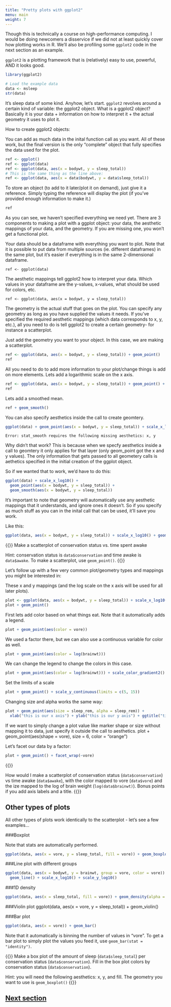 ```yaml
---
title: "Pretty plots with ggplot2"
menu: main
weight: 7
---
```


Though this is technically a course on high-performance computing.
I would be doing newcomers a disservice if we did not at least quickly 
cover how plotting works in R.
We'll also be profiling some `ggplot2` code in the next section as an example.

`ggplot2` is a plotting framework that is (relatively) easy to use, powerful,
AND it looks good.

```r
library(ggplot2)

# Load the example data
data <- msleep
str(data)
```

It's sleep data of some kind. Anyhow, let's start. 
`ggplot2` revolves around a certain kind of variable: the ggplot2 object.
What is a ggplot2 object? Basically it is your data + information on how to
interpret it + the actual geometry it uses to plot it.

How to create ggplot2 objects:

You can add as much data in the inital function call as you want. All of these
work, but the final version is the only "complete" object that fully specifies
the data used for the plot. 

```r
ref <- ggplot()
ref <- ggplot(data)
ref <- ggplot(data, aes(x = bodywt, y = sleep_total)) 
# This is the same thing as the line above:
ref <- ggplot(data, aes(x = data$bodywt, y = data$sleep_total))
```

To store an object (to add to it later/plot it on demand), just give it a
reference. Simply typing the reference will display the plot (if you've
provided enough information to make it.)

```r
ref
```

As you can see, we haven't specified everything we need yet.
There are 3 components to making a plot with a ggplot object: your
data, the aesthetic mappings of your data, and the geometry. If you are
missing one, you won't get a functional plot.

Your data should be a dataframe with everything you want to plot. Note that it
is possible to put data from multiple sources (ie. different dataframes) in 
the same plot, but it's easier if everything is in the same 2-dimensional
dataframe.

```
ref <- ggplot(data)
```

The aesthetic mappings tell ggplot2 how to interpret your data. Which values
in your dataframe are the y-values, x-values, what should be used for colors, etc.

```
ref <- ggplot(data, aes(x = bodywt, y = sleep_total))
```

The geometry is the actual stuff that goes on the plot. You can specify any 
geometry as long as you have supplied the values it needs. If you've specified
the required aesthetic mappings (which data corresponds to x, y, etc.), all
you need to do is tell ggplot2 to create a certain geometry- for instance a
scatterplot.

Just add the geometry you want to your object. In this case, we are making a scatterplot.

```r
ref <- ggplot(data, aes(x = bodywt, y = sleep_total)) + geom_point()
ref
```

All you need to do to add more information to your plot/change things is add
on more elements. Lets add a logarithmic scale on the x axis.

```r
ref <- ggplot(data, aes(x = bodywt, y = sleep_total)) + geom_point() + scale_x_log10()
ref
```

Lets add a smoothed mean.

```r
ref + geom_smooth()
```

You can also specify aesthetics inside the call to create geomtery. 

```r
ggplot(data) + geom_point(aes(x = bodywt, y = sleep_total)) + scale_x_log10() + geom_smooth()
```
```
Error: stat_smooth requires the following missing aesthetics: x, y
```

Why didn't that work? This is because when we specfy aesthetics inside a call 
to geomtery it only applies for that layer (only geom_point got the x and y
values). The only information that gets passed to all geometery calls is
aethetics specified in the initial creation of the ggplot object.

So if we wanted that to work, we'd have to do this:

```r
ggplot(data) + scale_x_log10() + 
  geom_point(aes(x = bodywt, y = sleep_total)) +
  geom_smooth(aes(x = bodywt, y = sleep_total))
```

It's important to note that geometry will automatically use any aesthetic
mappings that it understands, and ignore ones it doesn't. So if you specify as
much stuff as you can in the inital call that can be used, it'll save you
work.

Like this:

```r
ggplot(data, aes(x = bodywt, y = sleep_total)) + scale_x_log10() + geom_point() + geom_smooth()
```

{{<admonition title="Exercise - Creating a plot of our own">}}
Make a scatterplot of conservation status vs. time spent awake 

Hint: conservation status is `data$conservation` and time awake is `data$awake`.
To make a scatterplot, use `geom_point()`.
{{</admonition>}}

Let's follow up with a few very common plot/geometry types and mappings you
might be interested in:

These x and y mappings (and the log scale on the x axis will be used for all later plots).

```r
plot <- ggplot(data, aes(x = bodywt, y = sleep_total)) + scale_x_log10()
plot + geom_point()
```

First lets add color based on what things eat. Note that it automatically adds a legend.

```r
plot + geom_point(aes(color = vore))
```

We used a factor there, but we can also use a continuous variable for color as well.

```r
plot + geom_point(aes(color = log(brainwt)))
```

We can change the legend to change the colors in this case.

```r
plot + geom_point(aes(color = log(brainwt))) + scale_color_gradient2()
```

Set the limits of a scale

```r
plot + geom_point() + scale_y_continuous(limits = c(5, 15))
```

Changing size and alpha works the same way:

```r
plot + geom_point(aes(size = sleep_rem, alpha = sleep_rem)) + 
  xlab("this is our x axis") + ylab("this is our y axis") + ggtitle("title") + scale_alpha("our legend")
```

If we want to simply change a plot value like marker shape or size without
mapping it to data, just specify it outside the call to aesthetics.
plot + geom_point(aes(shape = vore), size = 6, color = "orange")

Let's facet our data by a factor:

```r
plot + geom_point() + facet_wrap(~vore)
```

{{<admonition title="Exercise - Another plot example">}} 

How would I make a scatterplot of conservation status (`data$conservation`) vs 
time awake (`data$awake`), with the color mapped to vore (`data$vore`) and the 
ize mapped to the log of brain weight (`log(data$brainwt)`). Bonus points if you add axis labels and a title.
{{</admonition>}}

## Other types of plots

All other types of plots work identically to the scatterplot - 
let's see a few examples...

###Boxplot

Note that stats are automatically performed.

```r
ggplot(data, aes(x = vore, y = sleep_total, fill = vore)) + geom_boxplot()
```

###Line plot with different groups

```r
ggplot(data, aes(x = bodywt, y = brainwt, group = vore, color = vore)) +
  geom_line() + scale_x_log10() + scale_y_log10()
```

###1D density
```r
ggplot(data, aes(x = sleep_total, fill = vore)) + geom_density(alpha = 0.5)
```

###Violin plot
ggplot(data, aes(x = vore, y = sleep_total)) + geom_violin()

###Bar plot 
```r
ggplot(data, aes(x = vore)) + geom_bar()
```

Note that it automatically is binning the number of values in "vore".
To get a bar plot to simply plot the values you feed it, 
use `geom_bar(stat = "identity")`.

{{<admonition title="Exercise - making other types of plots">}}
Make a box plot of the amount of sleep (`data$sleep_total`) per conservation
status (`data$conservation`). Fill in the box plot colors by conservation
status (`data$conservation`).

Hint: you will need the following aesthetics: x, y, and fill. The geometry you
want to use is `geom_boxplot()`
{{</admonition>}}

## [Next section](../profiling/)

